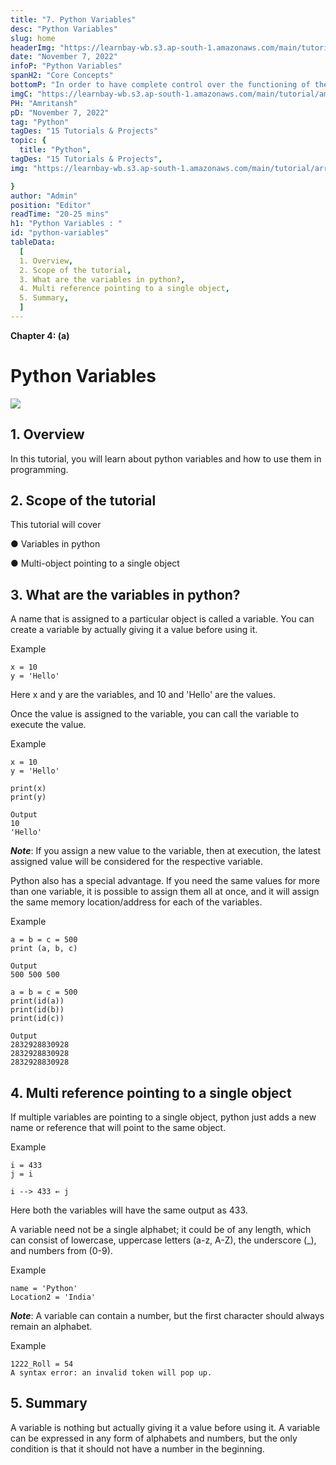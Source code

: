 ```yaml
---
title: "7. Python Variables"
desc: "Python Variables"
slug: home
headerImg: "https://learnbay-wb.s3.ap-south-1.amazonaws.com/main/tutorial/python.png"
date: "November 7, 2022"
infoP: "Python Variables"
spanH2: "Core Concepts"
bottomP: "In order to have complete control over the functioning of their data structures, Python users can design their own."
imgC: "https://learnbay-wb.s3.ap-south-1.amazonaws.com/main/tutorial/amritansh.png"
PH: "Amritansh"
pD: "November 7, 2022"
tag: "Python"
tagDes: "15 Tutorials & Projects"
topic: {
  title: "Python",
tagDes: "15 Tutorials & Projects",
img: "https://learnbay-wb.s3.ap-south-1.amazonaws.com/main/tutorial/arrow.png"

}
author: "Admin"
position: "Editor"
readTime: "20-25 mins"
h1: "Python Variables : "
id: "python-variables"
tableData:
  [
  1. Overview, 
  2. Scope of the tutorial,  
  3. What are the variables in python?,  
  4. Multi reference pointing to a single object,  
  5. Summary,
  ]
---
```



**Chapter 4: (a)**


# Python Variables


<img src="https://learnbay-wb.s3.ap-south-1.amazonaws.com/main/tutorial/Boolean+data+types+in+python-+main+banner.jpg"></img>



## 1. Overview

In this tutorial, you will learn about python variables and how to use them in programming.

 


## 2. Scope of the tutorial

This tutorial will cover


●      Variables in python


●      Multi-object pointing to a single object

 


## 3. What are the variables in python?

A name that is assigned to a particular object is called a variable. You can create a variable by actually giving it a value before using it.

 

Example


```
x = 10
y = 'Hello'
```


 

Here x and y are the variables, and 10 and 'Hello' are the values.

 

Once the value is assigned to the variable, you can call the variable to execute the value.

 

Example


```
x = 10
y = 'Hello'
 
print(x)
print(y)
 
Output
10
'Hello'
```


 

**_Note_**: If you assign a new value to the variable, then at execution, the latest assigned value will be considered for the respective variable.

 

Python also has a special advantage. If you need the same values for more than one variable, it is possible to assign them all at once, and it will assign the same memory location/address for each of the variables.

 

Example


```
a = b = c = 500
print (a, b, c)
 
Output
500 500 500
```


 


```
a = b = c = 500
print(id(a))
print(id(b))
print(id(c))
 
Output
2832928830928
2832928830928
2832928830928
```



## 4. Multi reference pointing to a single object

If multiple variables are pointing to a single object, python just adds a new name or reference that will point to the same object.

 

Example


```
i = 433
j = i
 
i --> 433 ← j
```


 

Here both the variables will have the same output as 433.

 

A variable need not be a single alphabet; it could be of any length, which can consist of lowercase, uppercase letters (a-z, A-Z), the underscore (_), and numbers from (0-9).

 

Example


```
name = 'Python'
Location2 = 'India'
```


 

**_Note_**: A variable can contain a number, but the first character should always remain an alphabet.

 

Example


```
1222_Roll = 54
A syntax error: an invalid token will pop up.
```


 


## 5. Summary

A variable is nothing but actually giving it a value before using it. A variable can be expressed in any form of alphabets and numbers, but the only condition is that it should not have a number in the beginning.
